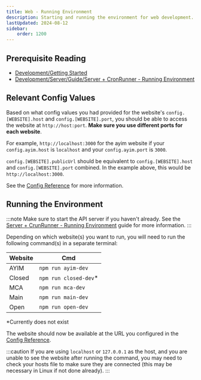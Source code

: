 ```yaml
---
title: Web - Running Environment
description: Starting and running the environment for web development.
lastUpdated: 2024-08-12
sidebar:
    order: 1200
---
```

## Prerequisite Reading
- [Development/Getting Started](../../..)
- [Development/Server/Guide/Server + CronRunner - Running Environment](../../../server/guide/server-running-environment)

## Relevant Config Values

Based on what config values you had provided for the website's `config.[WEBSITE].host` and `config.[WEBSITE].port`, you should be able to access the website at `http://host:port`. **Make sure you use different ports for each website**.

For example, `http://localhost:3000` for the ayim website if your `config.ayim.host` is `localhost` and your `config.ayim.port` is `3000`.

`config.[WEBSITE].publicUrl` should be equivalent to `config.[WEBSITE].host` and `config.[WEBSITE].port` combined. In the example above, this would be `http://localhost:3000`.

See the [Config Reference](../config) for more information.

## Running the Environment

:::note
Make sure to start the API server if you haven't already. See the [Server + CrunRunner - Running Environment](../../../server/guide/server-running-environment) guide for more information.
:::

Depending on which website(s) you want to run, you will need to run the following command(s) in a separate terminal:

|Website| Cmd |
|--|--|
| AYIM | `npm run ayim-dev` |
| Closed | `npm run closed-dev`* |
| MCA | `npm run mca-dev` |
| Main | `npm run main-dev` |
| Open | `npm run open-dev` |

*Currently does not exist

The website should now be available at the URL you configured in the [Config Reference](../config).

:::caution
If you are using `localhost` or `127.0.0.1` as the host, and you are unable to see the website after running the command, you may need to check your hosts file to make sure they are connected (this may be necessary in Linux if not done already).
:::
